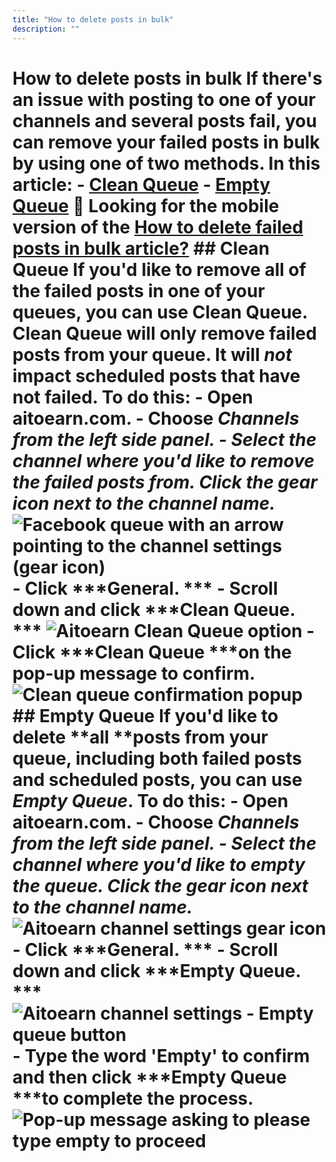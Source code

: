 ```yaml
---
title: "How to delete posts in bulk"
description: ""
---
```


<UpdatedAt />


# How to delete posts in bulk If there's an issue with posting to one of your channels and several posts fail, you can remove your failed posts in bulk by using one of two methods. In this article: - [Clean Queue](#h_01GK221XS8YNJZZBR5RJX6VATQ) - [Empty Queue](#h_01GK2224TNBKCWY063VZVGKY8M) 📝 Looking for the mobile version of the [How to delete failed posts in bulk article?](https://support.aitoearn.com//support.aitoearn.com/article/623-how-to-delete-posts-in-bulk-in-the-aitoearn-mobile-app) ## Clean Queue If you'd like to remove all of the failed posts in one of your queues, you can use Clean Queue. Clean Queue will only remove **failed posts** from your queue. It will *not* impact scheduled posts that have not failed. To do this: - Open aitoearn.com. - Choose ***Channels ***from the left side panel. - Select the channel where you'd like to remove the failed posts from. Click the gear icon next to the channel name***.***![Facebook queue with an arrow pointing to the channel settings (gear icon)](//d33v4339jhl8k0.cloudfront.net/docs/assets/64cb6cf86d4a3e191f237e66/images/66b65fa765e01777a933364f/file-Gn3mjulR7w.jpg) - Click ***General. *** - Scroll down and click ***Clean Queue. *** ![Aitoearn Clean Queue option](//d33v4339jhl8k0.cloudfront.net/docs/assets/64cb6cf86d4a3e191f237e66/images/66b660db48915f570c6a932a/file-IU27riNhhu.jpg) - Click ***Clean Queue ***on the pop-up message to confirm. ![Clean queue confirmation popup](//d33v4339jhl8k0.cloudfront.net/docs/assets/64cb6cf86d4a3e191f237e66/images/651dc05542d97d1c04591478/file-WVfp4oV9pz.png) ## Empty Queue If you'd like to delete **all **posts from your queue, including both failed posts and scheduled posts, you can use ***Empty Queue***. To do this: - Open aitoearn.com. - Choose ***Channels ***from the left side panel. - Select the channel where you'd like to empty the queue. Click the gear icon next to the channel name***.***![Aitoearn channel settings gear icon](//d33v4339jhl8k0.cloudfront.net/docs/assets/64cb6cf86d4a3e191f237e66/images/66b65fa765e01777a933364f/file-Gn3mjulR7w.jpg) - Click ***General. *** - Scroll down and click ***Empty Queue. *** ![Aitoearn channel settings - Empty queue button](//d33v4339jhl8k0.cloudfront.net/docs/assets/64cb6cf86d4a3e191f237e66/images/66b661b0067e9c553dc82598/file-H4wymHOWFt.jpg) - Type the word 'Empty' to confirm and then click ***Empty Queue ***to complete the process. ![Pop-up message asking to please type empty to proceed](//d33v4339jhl8k0.cloudfront.net/docs/assets/64cb6cf86d4a3e191f237e66/images/683dcaf3db1d6854da33ea11/file-6ZnvuWRwzf.jpg)